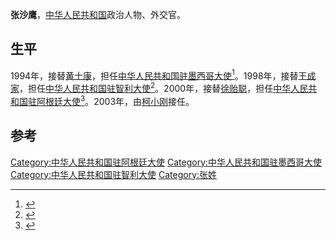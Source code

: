 '''张沙鹰'''，[[中华人民共和国|中华人民共和国]]政治人物、外交官。

==生平==
1994年，接替[[黄士康|黄士康]]，担任[[中国驻墨西哥大使列表|中华人民共和国驻墨西哥大使]]<ref>{{cite web|author=中华人民共和国外交部|title=中国驻墨西哥历任大使|url=http://www.mfa.gov.cn/chn/pds/ziliao/wjrw/2167/2174/t9289.htm|publisher=中华人民共和国外交部|accessdate=2012-03-09}}</ref>。1998年，接替[[王成家|王成家]]，担任[[中国驻智利大使列表|中华人民共和国驻智利大使]]<ref>{{cite web|author=中华人民共和国外交部|title=中国驻智利历任大使|url=http://www.mfa.gov.cn/chn/pds/ziliao/wjrw/2167/2174/t9296.htm|publisher=中华人民共和国外交部|accessdate=2012-03-09}}</ref>。2000年，接替[[徐贻聪|徐贻聪]]，担任[[中国驻阿根廷大使列表|中华人民共和国驻阿根廷大使]]<ref>{{cite web|author=中华人民共和国外交部|title=中国驻阿根廷历任大使|url=http://www.mfa.gov.cn/chn/pds/ziliao/wjrw/2167/2174/t9278.htm|publisher=中华人民共和国外交部|accessdate=2012-03-09}}</ref>。2003年，由[[柯小刚|柯小刚]]接任。

== 参考 ==
{{reflist}}
{{start box}}
{{s-dip}}
{{succession box|[[黄士康|黄士康]]|[[沈允熬|沈允熬]]|[[中国驻墨西哥大使列表|中华人民共和国驻墨西哥大使]]|1994年8月-1996年1月}}
{{succession box|[[王成家|王成家]]|[[任景玉|任景玉]]|[[中国驻智利大使列表|中华人民共和国驻智利大使]]|1998年9月-2000年10月}}
{{succession box|[[徐贻聪|徐贻聪]]|[[柯小刚|柯小刚]]|[[中国驻阿根廷大使列表|中华人民共和国驻阿根廷大使]]|2000年12月-2003年2月}}
{{end box}}
{{中国政治人物小作品}}

{{DEFAULTSORT:Z}}
[[Category:中华人民共和国驻阿根廷大使|Category:中华人民共和国驻阿根廷大使]]
[[Category:中华人民共和国驻墨西哥大使|Category:中华人民共和国驻墨西哥大使]]
[[Category:中华人民共和国驻智利大使|Category:中华人民共和国驻智利大使]]
[[Category:张姓|Category:张姓]]